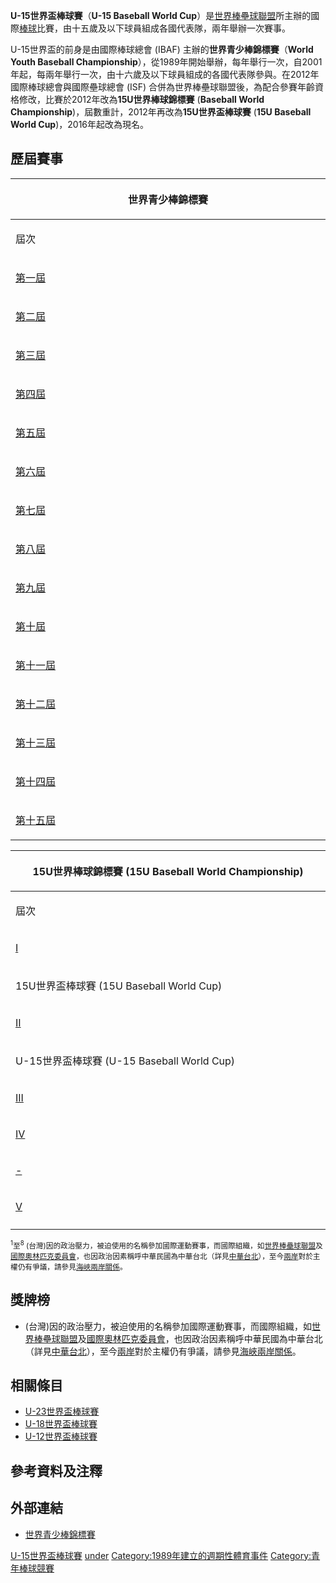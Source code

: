 {{Infobox sports league
| league name = U-15世界盃棒球賽
| othername = U-15 Baseball World Cup
| formerly = 世界青少棒錦標賽 (1989至2011年)<br>15U世界棒球錦標賽 (2012年)<br>15U世界盃棒球賽 (2014年)
| logo = U-15 Baseball World Cup logo.svg
| pixels = 
| sport = [[棒球|棒球]]
| founded = 1989年
| champion = {{bb|USA}}（2018年）
| most_champs = {{bb|CUB}} 和 {{bb|USA}} (6次)
| last_season = 2018年U-15世界盃棒球賽
| current_season  = 
| upcoming_season = 
| folded = 
| website = https://u15bwc.wbsc.org
}}

{{Day Countdown
|name=  2022年U-15世界盃棒球賽
|address= {{墨西哥}}[[拉戈斯德莫雷諾|拉戈斯德莫雷諾]]
|year = 2022
|month= 8
|day = 26
|utc_offset = -5 hours
|on_day_text = 今日播出
}}

'''U-15世界盃棒球賽'''（'''U-15 Baseball World Cup'''）是[[世界棒壘球聯盟|世界棒壘球聯盟]]所主辦的國際[[棒球|棒球]]比賽，由十五歲及以下球員組成各國代表隊，兩年舉辦一次賽事。

U-15世界盃的前身是由國際棒球總會 (IBAF) 主辦的'''世界青少棒錦標賽'''（'''World Youth Baseball Championship'''），從1989年開始舉辦，每年舉行一次，自2001年起，每兩年舉行一次，由十六歲及以下球員組成的各國代表隊參與。在2012年國際棒球總會與國際壘球總會 (ISF) 合併為世界棒壘球聯盟後，為配合參賽年齡資格修改，比賽於2012年改為'''15U世界棒球錦標賽''' ('''Baseball World Championship''')，屆數重計，2012年再改為'''15U世界盃棒球賽''' ('''15U Baseball World Cup''')，2016年起改為現名。

==歷屆賽事==
{| class="wikitable" style="font-size:90%; text-align: center;"
!colspan=8|世界青少棒錦標賽
|-
!rowspan=2 width=8%|屆次
!rowspan=2 width=8%|年分
!rowspan=2 width=10%|主辦國
!rowspan=2 width=10%|舉辦城市
!rowspan=2 width=8%|參賽隊數
!colspan=3|獲勝隊伍
|-
!width=17%|冠軍 [[Image:Gold_medal_world_centered-2.svg|16px]]
!width=17%|亞軍 [[Image:Silver_medal_world_centered-2.svg|16px]]
!width=17%|季軍 [[Image:Bronze_medal_world_centered-2.svg|16px]]
|-
|[[1989年世界青少棒錦標賽|第一屆]]
|1989年
|{{flagicon|JPN|size=30px}}<br>[[日本|日本]]
|[[東京都|東京都]]
|8
|{{flagicon|JPN|size=30px}}<br>[[日本棒球代表隊|日本]]
|{{flagicon|TPE|size=30px}}<br>[[中華台北棒球代表隊|中華台北]] <sup>1</sup>
|{{flagicon|CHN|size=30px}}<br>[[中國棒球代表隊|中國]]
|-
|[[1990年世界青少棒錦標賽|第二屆]]
|1990年
|{{flagicon|MEX|size=30px}}<br>[[墨西哥|墨西哥]]
|
|12
|{{flagicon|JPN|size=30px}}<br>[[日本棒球代表隊|日本]]
|{{flagicon|BRA|size=30px}}<br>[[巴西棒球代表隊|巴西]]
|{{flagicon|CUB|size=30px}}<br>[[古巴棒球代表隊|古巴]]
|-
|[[1991年世界青少棒錦標賽|第三屆]]
|1991年
|{{flagicon|AUS|size=30px}}<br>[[澳洲|澳洲]]
|[[墨爾本|墨爾本]]
|5
|{{flagicon|TPE|size=30px}}<br>[[中華台北棒球代表隊|中華台北]] <sup>2</sup>
|{{flagicon|JPN|size=30px}}<br>[[日本棒球代表隊|日本]]
|{{flagicon|BRA|size=30px}}<br>[[巴西棒球代表隊|巴西]]
|-
|[[1993年世界青少棒錦標賽|第四屆]]
|1993年
|{{flagicon|BRA|size=30px}}<br>[[巴西|巴西]]
|[[隆德里納|隆德里納]]
|10
|{{flagicon|BRA|size=30px}}<br>[[巴西棒球代表隊|巴西]]
|{{flagicon|TPE|size=30px}}<br>[[中華台北棒球代表隊|中華台北]] <sup>3</sup>
|{{flagicon|KOR|size=30px}}<br>[[韓國棒球代表隊|韓國]]
|-
|[[1994年世界青少棒錦標賽|第五屆]]
|1994年
|{{flagicon|MEX|size=30px}}<br>[[墨西哥|墨西哥]]
|
|11
|{{flagicon|CUB|size=30px}}<br>[[古巴棒球代表隊|古巴]]
|{{flagicon|DOM|size=30px}}<br>[[多明尼加棒球代表隊|多明尼加]]
|{{flagicon|BRA|size=30px}}<br>[[巴西棒球代表隊|巴西]]
|-
|[[1995年世界青少棒錦標賽|第六屆]]
|1995年
|{{flagicon|BRA|size=30px}}<br>[[巴西|巴西]]
|[[隆德里納|隆德里納]]
|10
|{{flagicon|CUB|size=30px}}<br>[[古巴棒球代表隊|古巴]]
|{{flagicon|BRA|size=30px}}<br>[[巴西棒球代表隊|巴西]]
|{{flagicon|USA|size=30px}}<br>[[美國棒球代表隊|美國]]
|-
|[[1996年世界青少棒錦標賽|第七屆]]
|1996年
|{{flagicon|JPN|size=30px}}<br>[[日本|日本]]
|[[千葉市|千葉市]]
|10
|{{flagicon|KOR|size=30px}}<br>[[韓國棒球代表隊|韓國]]
|{{flagicon|CUB|size=30px}}<br>[[古巴棒球代表隊|古巴]]
|{{flagicon|TPE|size=30px}}<br>[[中華台北棒球代表隊|中華台北]] <sup>4</sup>
|-
|[[1997年世界青少棒錦標賽|第八屆]]
|1997年
|{{flagicon|ROC|size=30px}}<br>[[中華民國|中華民國]]
|[[新竹市|新竹市]]
|11
|{{flagicon|CUB|size=30px}}<br>[[古巴棒球代表隊|古巴]]
|{{flagicon|TPE|size=30px}}<br>[[中華台北棒球代表隊|中華台北]] <sup>5</sup>
|{{flagicon|AUS|size=30px}}<br>[[澳洲棒球代表隊|澳洲]]
|-
|[[1998年世界青少棒錦標賽|第九屆]]
|1998年
|{{flagicon|USA|size=30px}}<br>[[美國|美國]]
|
|12
|{{flagicon|USA|size=30px}}<br>[[美國棒球代表隊|美國]]
|{{flagicon|TPE|size=30px}}<br>[[中華台北棒球代表隊|中華台北]] <sup>6</sup>
|{{flagicon|VEN|size=30px}}<br>[[委內瑞拉棒球代表隊|委內瑞拉]]
|-
|[[2001年世界青少棒錦標賽|第十屆]]
|2001年
|{{flagicon|MEX|size=30px}}<br>[[墨西哥|墨西哥]]
|[[蒙特雷|蒙特雷]]
|10
|{{flagicon|USA|size=30px}}<br>[[美國棒球代表隊|美國]]
|{{flagicon|VEN|size=30px}}<br>[[委內瑞拉棒球代表隊|委內瑞拉]]
|{{flagicon|AUS|size=30px}}<br>[[澳洲棒球代表隊|澳洲]]
|-
|[[2003年世界青少棒錦標賽|第十一屆]]
|2003年
|{{flagicon|ROC|size=30px}}<br>[[中華民國|中華民國]]
|[[高雄市|高雄市]]
|9
|{{flagicon|USA|size=30px}}<br>[[美國棒球代表隊|美國]]
|{{flagicon|TPE|size=30px}}<br>[[中華台北棒球代表隊|中華台北]] <sup>7</sup>
|{{flagicon|CUB|size=30px}}<br>[[古巴棒球代表隊|古巴]]
|-
|[[2005年世界青少棒錦標賽|第十二屆]]
|2005年
|{{flagicon|MEX|size=30px}}<br>[[墨西哥|墨西哥]]
|
|11
|{{flagicon|CUB|size=30px}}<br>[[古巴棒球代表隊|古巴]]
|{{flagicon|USA|size=30px}}<br>[[美國棒球代表隊|美國]]
|{{flagicon|AUS|size=30px}}<br>[[澳洲棒球代表隊|澳洲]]
|-
|[[2007年世界青少棒錦標賽|第十三屆]]
|2007年
|{{flagicon|VEN|size=30px}}<br>[[委內瑞拉|委內瑞拉]]
|[[卡拉卡斯|卡拉卡斯]]、[[塔奇拉州|塔奇拉州]]
| colspan=4|賽事遭[[國際棒球總會|國際棒球總會]]取消<ref>{{cite news|title=遭委國政治干涉 今年世界青少棒賽取消|publisher=大紀元|date=2007-09-15|author=周盈成|url=http://www.epochtimes.com/b5/7/9/15/n1835307.htm|archiveurl=https://web.archive.org/web/20160304112235/http://www.epochtimes.com/b5/7/9/15/n1835307.htm|archivedate=2016-03-04|deadurl=yes|accessdate=2013-04-25}}</ref>
|-
|[[2009年世界青少棒錦標賽|第十四屆]]
|2009年
|{{flagicon|ROC|size=30px}}<br>[[中華民國|中華民國]]
|[[臺中市|臺中市]]
|12
|{{flagicon|USA|size=30px}}<br>[[美國棒球代表隊|美國]]
|{{flagicon|CUB|size=30px}}<br>[[古巴棒球代表隊|古巴]]
|{{flagicon|MEX|size=30px}}<br>[[墨西哥棒球代表隊|墨西哥]]
|-
|[[2011年世界青少棒錦標賽|第十五屆]]
|2011年
|{{flagicon|MEX|size=30px}}<br>[[墨西哥|墨西哥]]
|[[拉戈斯德莫雷諾|拉戈斯德莫雷諾]]
|11
|{{flagicon|USA|size=30px}}<br>[[美國棒球代表隊|美國]]
|{{flagicon|CUB|size=30px}}<br>[[古巴棒球代表隊|古巴]]
|{{flagicon|JPN|size=30px}}<br>[[日本棒球代表隊|日本]]
|}
{| class="wikitable" style="font-size:90%; text-align: center;"
!colspan=8|15U世界棒球錦標賽 (15U Baseball World Championship)
|-
!rowspan=2 width=8%|屆次
!rowspan=2 width=8%|年分
!rowspan=2 width=10%|主辦國
!rowspan=2 width=10%|舉辦城市
!rowspan=2 width=8%|參賽隊數
!colspan=3|獲勝隊伍
|-
!width=17%|冠軍 [[Image:Gold_medal_world_centered-2.svg|16px]]
!width=17%|亞軍 [[Image:Silver_medal_world_centered-2.svg|16px]]
!width=17%|季軍 [[Image:Bronze_medal_world_centered-2.svg|16px]]
|-
|[[2012年15U世界棒球錦標賽|I]]
|2012年
|{{flagicon|MEX|size=30px}}<br>[[墨西哥|墨西哥]]
|[[契瓦瓦州|契瓦瓦州]]
|15
|{{flagicon|VEN|size=30px}}<br>[[委內瑞拉棒球代表隊|委內瑞拉]]
|{{flagicon|CUB|size=30px}}<br>[[古巴棒球代表隊|古巴]]
|{{flagicon|TPE|size=30px}}<br>[[中華台北棒球代表隊|中華台北]] <sup>8</sup>
|-
!colspan=8|15U世界盃棒球賽 (15U Baseball World Cup)
|-
|[[2014年15U世界盃棒球賽|II]]
|2014年
|{{flagicon|MEX|size=30px}}<br>[[墨西哥|墨西哥]]
|[[馬薩特蘭|馬薩特蘭]]
|18
|{{flagicon|CUB|size=30px}}<br>[[古巴棒球代表隊|古巴]]
|{{flagicon|USA|size=30px}}<br>[[美國棒球代表隊|美國]]
|{{flagicon|VEN|size=30px}}<br>[[委內瑞拉棒球代表隊|委內瑞拉]]
|-
!colspan=8|U-15世界盃棒球賽 (U-15 Baseball World Cup)
|-
|[[2016年U-15世界盃棒球賽|III]]
|2016年
|{{flagicon|JPN|size=30px}}<br>[[日本|日本]]
|[[磐城市|磐城市]]
|12
|{{flagicon|CUB|size=30px}}<br>[[古巴棒球代表隊|古巴]]
|{{flagicon|JPN|size=30px}}<br>[[日本棒球代表隊|日本]]
|{{flagicon|USA|size=30px}}<br>[[美國棒球代表隊|美國]]
|-
|[[2018年U-15世界盃棒球賽|IV]]
|2018年
|{{flagicon|PAN|size=30px}}<br>[[巴拿馬|巴拿馬]]
|[[戴維_(巴拿馬)|戴維]]、[[奇特雷|奇特雷]]
|12
|{{flagicon|USA|size=30px}}<br>[[美國棒球代表隊|美國]]
|{{flagicon|PAN|size=30px}}<br>[[巴拿馬棒球代表隊|巴拿馬]]
|{{flagicon|TPE|size=30px}}<br>[[中華台北棒球代表隊|中華台北]] <sup>8</sup>
|-
|[[2020年U-15世界盃棒球賽|-]]
|2020年
|{{flagicon|MEX|size=30px}}<br>[[墨西哥|墨西哥]]
|[[提華納|提華納]]
|12
| colspan=3|因[[嚴重特殊傳染性肺炎疫情|嚴重特殊傳染性肺炎疫情]]，原2020年舉辦的比賽取消。<ref>{{cite web |title=2021 WBSC Women’s, U-15 Baseball World Cups officially cancelled |url=https://u15bwc.wbsc.org/en/2021/news/2021-wbsc-womens-u-15-baseball-world-cups-officially-cancelled |website=V U-15 Baseball World Cup 2021 |publisher=World Baseball Softball Confederation (WBSC) |access-date=2 October 2021 |archive-date=2021-10-02 |archive-url=https://web.archive.org/web/20211002170528/https://u15bwc.wbsc.org/en/2021/news/2021-wbsc-womens-u-15-baseball-world-cups-officially-cancelled |dead-url=yes }}</ref>
|-
|[[2022年U-15世界盃棒球賽|V]]
|2022年
|{{flagicon|MEX|size=30px}}<br>[[墨西哥|墨西哥]]<ref>{{cite web |title=V WBSC U-15 Baseball World Cup scheduled from 26 August to 4 September in Hermosillo, Mexico |url=https://www.wbsc.org/news/fifth-wbsc-u-15-baseball-world-cup-scheduled-from-26-august-to-4-september-in-hermosillo-mexico |website=WBSC |publisher=World Baseball Softball Confederation (WBSC) |accessdate=2022-03-27 |archive-date=2022-03-25 |archive-url=https://web.archive.org/web/20220325175937/https://www.wbsc.org/news/fifth-wbsc-u-15-baseball-world-cup-scheduled-from-26-august-to-4-september-in-hermosillo-mexico }}</ref>
|[[埃莫西約|埃莫西約]]
|12
|
|
|
|-

|}
<small><sup>1</sup>至<sup>8</sup> {{ROC}}(台灣)因{{PRC}}的政治壓力，被迫使用{{TPE}}的名稱參加國際運動賽事，而國際組織，如[[世界棒壘球聯盟|世界棒壘球聯盟]]及[[國際奧林匹克委員會|國際奧林匹克委員會]]，也因政治因素稱呼中華民國為中華台北（詳見[[中華台北|中華台北]]），至今[[兩岸|兩岸]]對於主權仍有爭議，請參見[[海峽兩岸關係|海峽兩岸關係]]。</small><br/>

==獎牌榜==
{{Medals table
 | caption        = 
 | host           = 
 | flag_template  = bb
 | event          = 
 | team           = 
 | gold_CUB = 6 | silver_CUB = 4 | bronze_CUB = 2
 | gold_USA = 6 | silver_USA = 2 | bronze_USA = 2
 | gold_JPN = 2 | silver_JPN = 2 | bronze_JPN = 1
 | gold_TPE = 1 | silver_TPE = 5 | bronze_TPE = 3 | note_TPE = {{ref|1|[1]}}
 | gold_BRA = 1 | silver_BRA = 2 | bronze_BRA = 2
 | gold_VEN = 1 | silver_VEN = 1 | bronze_VEN = 2
 | gold_KOR = 1 | silver_KOR = 0 | bronze_KOR = 1
 | gold_AUS = 0 | silver_AUS = 0 | bronze_AUS = 3
 | gold_DOM = 0 | silver_DOM = 1 | bronze_DOM = 0
 | gold_PAN = 0 | silver_PAN = 1 | bronze_PAN = 0
 | gold_CHN = 0 | silver_CHN = 0 | bronze_CHN = 1
 | gold_MEX = 0 | silver_MEX = 0 | bronze_MEX = 1
}}

*{{note|1|[1]}} {{ROC}}(台灣)因{{PRC}}的政治壓力，被迫使用{{TPE}}的名稱參加國際運動賽事，而國際組織，如[[世界棒壘球聯盟|世界棒壘球聯盟]]及[[國際奧林匹克委員會|國際奧林匹克委員會]]，也因政治因素稱呼中華民國為中華台北（詳見[[中華台北|中華台北]]），至今[[兩岸|兩岸]]對於主權仍有爭議，請參見[[海峽兩岸關係|海峽兩岸關係]]。</small>

== 相關條目 ==

* [[U-23世界盃棒球賽|U-23世界盃棒球賽]]
* [[U-18世界盃棒球賽|U-18世界盃棒球賽]]
* [[U-12世界盃棒球賽|U-12世界盃棒球賽]]

==參考資料及注釋==
{{reflist}}

==外部連結==
{{台灣棒球維基館|U-15世界盃棒球賽}}
*{{en icon}}[http://www.baseball-reference.com/bullpen/Youth_World_Championship 世界青少棒錦標賽] {{Wayback|url=http://www.baseball-reference.com/bullpen/Youth_World_Championship |date=20210305174159 }}

{{U-15世界盃棒球賽}}
{{國際棒球}}

[[Category:U-15世界盃棒球賽|]]
[[Category:國際棒球賽事|under]]
[[Category:1989年建立的週期性體育事件|Category:1989年建立的週期性體育事件]]
[[Category:青年棒球競賽|Category:青年棒球競賽]]